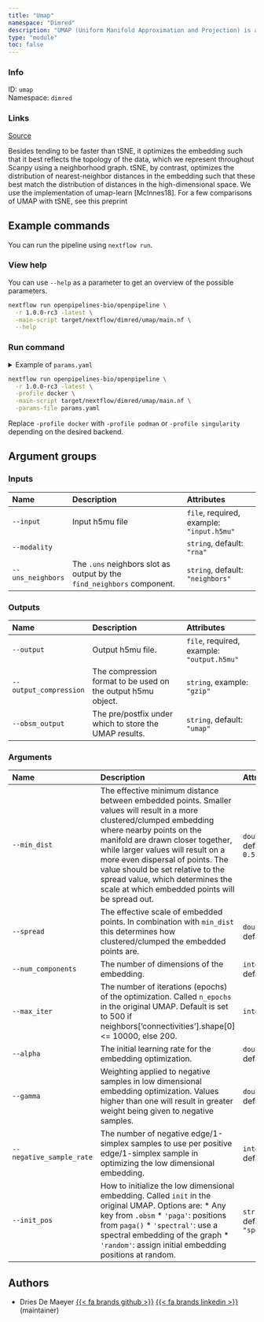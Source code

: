 ```yaml
---
title: "Umap"
namespace: "Dimred"
description: "UMAP (Uniform Manifold Approximation and Projection) is a manifold learning technique suitable for visualizing high-dimensional data."
type: "module"
toc: false
---
```


::: {.column-margin}

### Info

ID: `umap`  
Namespace: `dimred`

### Links
[Source](https://github.com/openpipelines-bio/openpipeline/blob/1.0.0-rc3/./src/dimred/umap){.btn-action .btn-sm .btn-info .btn role="button"}

:::

Besides tending to be faster than tSNE, it optimizes the embedding such that it best reflects the topology of the data, which we represent throughout Scanpy using a neighborhood graph. tSNE, by contrast, optimizes the distribution of nearest-neighbor distances in the embedding such that these best match the distribution of distances in the high-dimensional space. We use the implementation of umap-learn [McInnes18]. For a few comparisons of UMAP with tSNE, see this preprint

## Example commands

You can run the pipeline using `nextflow run`.

### View help

You can use `--help` as a parameter to get an overview of the possible parameters.

```bash
nextflow run openpipelines-bio/openpipeline \
  -r 1.0.0-rc3 -latest \
  -main-script target/nextflow/dimred/umap/main.nf \
  --help
```

### Run command

<details>
<summary>Example of `params.yaml`</summary>
```yaml
# Inputs
input: # please fill in - example: "input.h5mu"
modality: "rna"
uns_neighbors: "neighbors"

# Outputs
# output: "$id.$key.output.h5mu"
# output_compression: "gzip"
obsm_output: "umap"

# Arguments
min_dist: 0.5
spread: 1.0
num_components: 2
# max_iter: 123
alpha: 1.0
gamma: 1.0
negative_sample_rate: 5
init_pos: "spectral"

# Nextflow input-output arguments
publish_dir: # please fill in - example: "output/"
# param_list: "my_params.yaml"
```
</details>

```bash
nextflow run openpipelines-bio/openpipeline \
  -r 1.0.0-rc3 -latest \
  -profile docker \
  -main-script target/nextflow/dimred/umap/main.nf \
  -params-file params.yaml
```

:::{.callout-note}
Replace `-profile docker` with `-profile podman` or `-profile singularity` depending on the desired backend.
:::

## Argument groups

### Inputs

|Name              |Description                                                            |Attributes                                |
|:-----------------|:----------------------------------------------------------------------|:-----------------------------------------|
|`--input`         |Input h5mu file                                                        |`file`, required, example: `"input.h5mu"` |
|`--modality`      |                                                                       |`string`, default: `"rna"`                |
|`--uns_neighbors` |The `.uns` neighbors slot as output by the `find_neighbors` component. |`string`, default: `"neighbors"`          |


### Outputs

|Name                   |Description                                                  |Attributes                                 |
|:----------------------|:------------------------------------------------------------|:------------------------------------------|
|`--output`             |Output h5mu file.                                            |`file`, required, example: `"output.h5mu"` |
|`--output_compression` |The compression format to be used on the output h5mu object. |`string`, example: `"gzip"`                |
|`--obsm_output`        |The pre/postfix under which to store the UMAP results.       |`string`, default: `"umap"`                |


### Arguments

|Name                     |Description                                                                                                                                                                                                                                                                                                                                                                               |Attributes                      |
|:------------------------|:-----------------------------------------------------------------------------------------------------------------------------------------------------------------------------------------------------------------------------------------------------------------------------------------------------------------------------------------------------------------------------------------|:-------------------------------|
|`--min_dist`             |The effective minimum distance between embedded points. Smaller values will result in a more clustered/clumped embedding where nearby points on the manifold are drawn closer together, while larger values will result on a more even dispersal of points. The value should be set relative to the spread value, which determines the scale at which embedded points will be spread out. |`double`, default: `0.5`        |
|`--spread`               |The effective scale of embedded points. In combination with `min_dist` this determines how clustered/clumped the embedded points are.                                                                                                                                                                                                                                                     |`double`, default: `1`          |
|`--num_components`       |The number of dimensions of the embedding.                                                                                                                                                                                                                                                                                                                                                |`integer`, default: `2`         |
|`--max_iter`             |The number of iterations (epochs) of the optimization. Called `n_epochs` in the original UMAP. Default is set to 500 if neighbors['connectivities'].shape[0] <= 10000, else 200.                                                                                                                                                                                                          |`integer`                       |
|`--alpha`                |The initial learning rate for the embedding optimization.                                                                                                                                                                                                                                                                                                                                 |`double`, default: `1`          |
|`--gamma`                |Weighting applied to negative samples in low dimensional embedding optimization. Values higher than one will result in greater weight being given to negative samples.                                                                                                                                                                                                                    |`double`, default: `1`          |
|`--negative_sample_rate` |The number of negative edge/1-simplex samples to use per positive edge/1-simplex sample in optimizing the low dimensional embedding.                                                                                                                                                                                                                                                      |`integer`, default: `5`         |
|`--init_pos`             |How to initialize the low dimensional embedding. Called `init` in the original UMAP. Options are:  * Any key from `.obsm` * `'paga'`: positions from `paga()` * `'spectral'`: use a spectral embedding of the graph * `'random'`: assign initial embedding positions at random.                                                                                                           |`string`, default: `"spectral"` |

## Authors


  * Dries De Maeyer [{{< fa brands github >}}](https://github.com/ddemaeyer) [{{< fa brands linkedin >}}](https://linkedin.com/in/dries-de-maeyer-b46a814) (maintainer)
